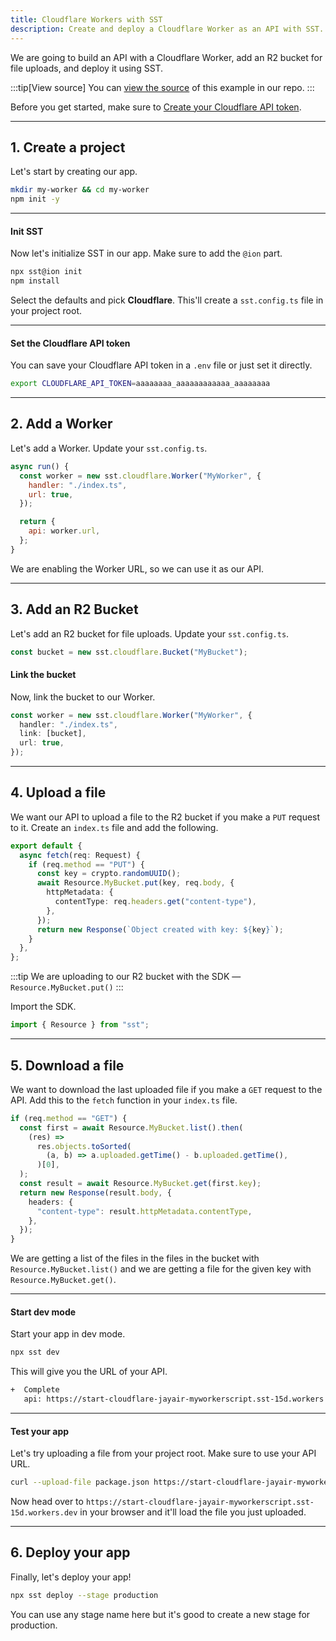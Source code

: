 ```yaml
---
title: Cloudflare Workers with SST
description: Create and deploy a Cloudflare Worker as an API with SST.
---
```


We are going to build an API with a Cloudflare Worker, add an R2 bucket for file uploads, and deploy it using SST.

:::tip[View source]
You can [view the source](https://github.com/sst/ion/tree/dev/examples/cloudflare-worker) of this example in our repo.
:::

Before you get started, make sure to [Create your Cloudflare API token](https://developers.cloudflare.com/fundamentals/api/get-started/create-token/).

---

## 1. Create a project

Let's start by creating our app.

```bash
mkdir my-worker && cd my-worker
npm init -y
```

---

#### Init SST

Now let's initialize SST in our app. Make sure to add the `@ion` part.

```bash "sst@ion"
npx sst@ion init
npm install
```

Select the defaults and pick **Cloudflare**. This'll create a `sst.config.ts` file in your project root.

---

#### Set the Cloudflare API token

You can save your Cloudflare API token in a `.env` file or just set it directly.

```bash
export CLOUDFLARE_API_TOKEN=aaaaaaaa_aaaaaaaaaaaa_aaaaaaaa
```

---

## 2. Add a Worker

Let's add a Worker. Update your `sst.config.ts`.

```js title="sst.config.ts"
async run() {
  const worker = new sst.cloudflare.Worker("MyWorker", {
    handler: "./index.ts",
    url: true,
  });

  return {
    api: worker.url,
  };
}
```

We are enabling the Worker URL, so we can use it as our API.

---

## 3. Add an R2 Bucket

Let's add an R2 bucket for file uploads. Update your `sst.config.ts`.

```js title="sst.config.ts"
const bucket = new sst.cloudflare.Bucket("MyBucket");
```

#### Link the bucket

Now, link the bucket to our Worker.

```ts title="sst.config.ts" {3}
const worker = new sst.cloudflare.Worker("MyWorker", {
  handler: "./index.ts",
  link: [bucket],
  url: true,
});
```

---

## 4. Upload a file

We want our API to upload a file to the R2 bucket if you make a `PUT` request to it. Create an `index.ts` file and add the following.

```ts title="index.ts" {5-9}
export default {
  async fetch(req: Request) {
    if (req.method == "PUT") {
      const key = crypto.randomUUID();
      await Resource.MyBucket.put(key, req.body, {
        httpMetadata: {
          contentType: req.headers.get("content-type"),
        },
      });
      return new Response(`Object created with key: ${key}`);
    }
  },
};
```

:::tip
We are uploading to our R2 bucket with the SDK — `Resource.MyBucket.put()`
:::

Import the SDK.

```ts title="index.ts"
import { Resource } from "sst";
```

---

## 5. Download a file

We want to download the last uploaded file if you make a `GET` request to the API. Add this to the `fetch` function in your `index.ts` file.

```ts title="index.ts"
if (req.method == "GET") {
  const first = await Resource.MyBucket.list().then(
    (res) =>
      res.objects.toSorted(
        (a, b) => a.uploaded.getTime() - b.uploaded.getTime(),
      )[0],
  );
  const result = await Resource.MyBucket.get(first.key);
  return new Response(result.body, {
    headers: {
      "content-type": result.httpMetadata.contentType,
    },
  });
}
```

We are getting a list of the files in the files in the bucket with `Resource.MyBucket.list()` and we are getting a file for the given key with `Resource.MyBucket.get()`.

---

#### Start dev mode

Start your app in dev mode.

```bash
npx sst dev
```

This will give you the URL of your API.

```bash frame="none"
+  Complete
   api: https://start-cloudflare-jayair-myworkerscript.sst-15d.workers.dev
```

---

#### Test your app

Let's try uploading a file from your project root. Make sure to use your API URL.

```bash
curl --upload-file package.json https://start-cloudflare-jayair-myworkerscript.sst-15d.workers.dev
```

Now head over to `https://start-cloudflare-jayair-myworkerscript.sst-15d.workers.dev` in your browser and it'll load the file you just uploaded.

---

## 6. Deploy your app

Finally, let's deploy your app!

```bash
npx sst deploy --stage production
```

You can use any stage name here but it's good to create a new stage for production.


